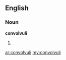 ==English==

===Noun===
'''convolvuli'''

# {{plural of|[[convolvulus]]}}

[[ar:convolvuli]]
[[my:convolvuli]]